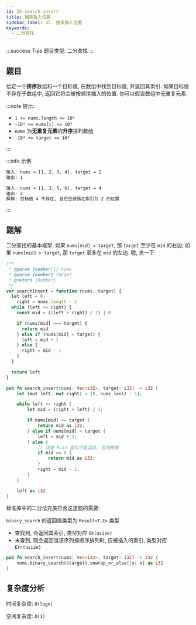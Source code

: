 ```yaml
---
id: 35-search-insert
title: 搜索插入位置
sidebar_label: 35. 搜索插入位置
keywords:
  - 二分查找
---
```


:::success Tips
题目类型: 二分查找
:::

## 题目

给定一个**排序**数组和一个目标值, 在数组中找到目标值, 并返回其索引. 如果目标值不存在于数组中, 返回它将会被按顺序插入的位置. 你可以假设数组中无重复元素.

:::note 提示:

- `1 <= nums.length <= 10⁴`
- `-10⁴ <= nums[i] <= 10⁴`
- `nums` 为**无重复元素**的**升序**排列数组
- `-10⁴ <= target <= 10⁴`

:::

:::info 示例

```bash
输入: nums = [1, 2, 3, 4], target = 2
输出: 1
```

```bash
输入: nums = [1, 3, 5, 6], target = 4
输出: 2
解释: 目标值 4 不存在, 且它应该插在索引为 2 的位置
```

:::

## 题解

二分查找的基本框架. 如果 `nums[mid] < target`, 那 `target` 至少在 `mid` 的右边; 如果 `nums[mid] > target`, 那 `target` 至多在 `mid` 的左边. 嗯, 夹一下.


<Tabs>
  <TabItem value="JavaScript" label="JavaScript" default>

```ts
/**
 * @param {number[]} nums
 * @param {number} target
 * @return {number}
 */
var searchInsert = function (nums, target) {
  let left = 0,
    right = nums.length - 1
  while (left <= right) {
    const mid = ((left + right) / 2) | 0

    if (nums[mid] === target) {
      return mid
    } else if (nums[mid] < target) {
      left = mid + 1
    } else {
      right = mid - 1
    }
  }

  return left
}
```

</TabItem>
<TabItem value="Rust" label="Rust">

```rust
pub fn search_insert(nums: Vec<i32>, target: i32) -> i32 {
    let (mut left, mut right) = (0, nums.len() - 1);

    while left <= right {
        let mid = (right + left) / 2;

        if nums[mid] == target {
            return mid as i32;
        } else if nums[mid] < target {
            left = mid + 1;
        } else {
            // 注意 Rust 索引不能溢出, 否则报错
            if mid == 0 {
                return mid as i32;
            }
            right = mid - 1;
        }
    }

    left as i32
}
```

</TabItem>

<TabItem value="Rust - 自带 binary_search 方法" label="Rust - 自带 binary_search 方法">

标准库中的二分法完美符合这道题的需要:

`binary_search` 的返回值类型为 `Result<T,E>` 类型

- 查找到, 会返回其索引, 类型对应 `Ok(usize)`
- 未查到, 则会返回当该序列按顺序排列时, 应被插入的索引, 类型对应 `Err(usize)`

```rust
pub fn search_insert(nums: Vec<i32>, target: i32) -> i32 {
    nums.binary_search(&target).unwrap_or_else(|x| x) as i32
}
```

</TabItem>
</Tabs>

## 复杂度分析

时间复杂度: `O(logn)`

空间复杂度: `O(1)`
